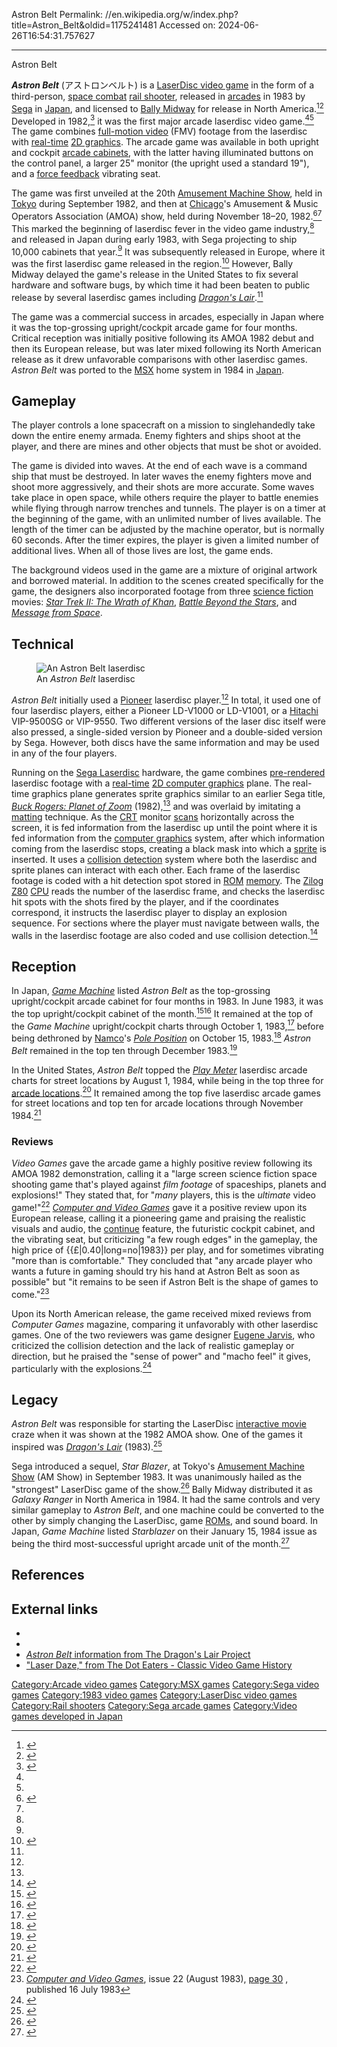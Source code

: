 Astron Belt
Permalink: //en.wikipedia.org/w/index.php?title=Astron_Belt&oldid=1175241481
Accessed on: 2024-06-26T16:54:31.757627



------
Astron Belt
{{Short description|1983 video game}}
{{more footnotes needed|date=November 2010}}
{{Infobox video game
|title = Astron Belt
|image = Astronbelt-arcadegame.jpg
|caption = Arcade flyer
|developer = [[Sega]]
|publisher = {{vgrelease|JP|[[Sega]]|EU|Taitel Electronics<ref name="CVG"/>|NA|[[Bally Midway]]}}
|designer = 
|release = {{vgrelease|JP|March 16, 1983<ref>{{cite web |title=Astron Belt (Registration Number PA0000197053) |url=https://cocatalog.loc.gov |website=[[United States Copyright Office]] |access-date=5 May 2021}}</ref>|EU|July 1983<ref name="CVG"/>|NA|October 1983<ref>{{cite book |last1=Akagi |first1=Masumi |title=アーケードTVゲームリスト国内•海外編(1971-2005) |trans-title=Arcade TV Game List: Domestic • Overseas Edition (1971-2005) |date=October 13, 2006 |publisher=Amusement News Agency |language=ja |location=Japan |isbn=978-4990251215 |pages=124–5 |url=https://archive.org/details/ArcadeGameList1971-2005/page/n125/mode/2up}}</ref>}}
|genre = [[Rail shooter]], [[Space combat game|space combat]]
|modes = [[Single-player video game|Single-player]]
|arcade system = [[Sega Laserdisc]]
|platforms = [[Arcade video game|Arcade]], [[MSX]]
}}

'''''Astron Belt''''' (アストロンベルト) is a [[LaserDisc video game]] in the form of a third-person, [[Space combat game|space combat]] [[rail shooter]], released in [[Arcade video game|arcades]] in 1983 by [[Sega]] in [[Japan]], and licensed to [[Bally Midway]] for release in North America.<ref name="AtariHQ">{{cite web|title=ASTRON BELT|publisher=Atari HQ|url=http://www.atarihq.com/coinops/laser/astbelt.html|accessdate=2011-03-25| archive-url= https://web.archive.org/web/20110320215956/http://www.atarihq.com/coinops/laser/astbelt.html| archive-date= 20 March 2011 | url-status= live}}</ref><ref name="allgame">{{cite web|url=https://www.allgame.com/game.php?id=9550|title=Astron Belt|archive-url=https://web.archive.org/web/20140101010101/https://www.allgame.com/game.php?id=9550|archive-date=2014-01-01|url-status=dead|website=[[All Media Network#AllGame|AllGame]]}}</ref> Developed in 1982,<ref>{{cite web|title=The History of Sega: From Service Games to Master Systems|author=Mark Isaacson|year=2002|url=http://www.mobygames.com/featured_article/feature,16/section,93/|accessdate=2011-03-25|archive-date=2019-11-04|archive-url=https://web.archive.org/web/20191104130540/https://www.mobygames.com/featured_article/feature,16/section,93/|url-status=dead}}</ref> it was the first major arcade laserdisc video game.<ref name="AtariHQ"/><ref name="allgame"/> The game combines [[full-motion video]] (FMV) footage from the laserdisc with [[Real-time computer graphics|real-time]] [[2D graphics]]. The arcade game was available in both upright and cockpit [[arcade cabinet]]s, with the latter having illuminated buttons on the control panel, a larger 25" monitor (the upright used a standard 19"), and a [[force feedback]] vibrating seat.

The game was first unveiled at the 20th [[Amusement Machine Show]], held in [[Tokyo]] during September 1982, and then at [[Chicago]]'s Amusement & Music Operators Association (AMOA) show, held during November 18–20, 1982.<ref name="GM211">{{cite magazine|title=Overseas Readers Column: Sega's Astron Belt Will Be Shipped Soon|magazine=[[:ja:ゲームマシン|Game Machine]]|issue=211|publisher=[[:ja:アミューズメント通信社|Amusement Press, Inc.]]|date=1 May 1983|page=30|url=https://onitama.tv/gamemachine/pdf/19830501p.pdf#page=16}}</ref><ref name="VideoGames"/> This marked the beginning of laserdisc fever in the video game industry,<ref name="AtariHQ"/> and released in Japan during early 1983, with Sega projecting to ship 10,000 cabinets that year.<ref name="GM211"/> It was subsequently released in Europe, where it was the first laserdisc game released in the region.<ref>{{cite magazine |title=Looks at Lasers: The Shape of Games to Come |magazine=[[Computer and Video Games]] |date=16 November 1983 |issue=26 (December 1983) |pages=86–7 |url=http://www.solvalou.com/subpage/arcade_reviews/183/501/astron_belt_review.html |accessdate=2018-01-05}}</ref> However, Bally Midway delayed the game's release in the United States to fix several hardware and software bugs, by which time it had been beaten to public release by several laserdisc games including ''[[Dragon's Lair (1983 video game)|Dragon's Lair]]''.<ref name="AtariHQ"/>

The game was a commercial success in arcades, especially in Japan where it was the top-grossing upright/cockpit arcade game for four months. Critical reception was initially positive following its AMOA 1982 debut and then its European release, but was later mixed following its North American release as it drew unfavorable comparisons with other laserdisc games. ''Astron Belt'' was ported to the [[MSX]] home system in 1984 in [[Japan]].

==Gameplay==
The player controls a lone spacecraft on a mission to singlehandedly take down the entire enemy armada. Enemy fighters and ships shoot at the player, and there are mines and other objects that must be shot or avoided.

The game is divided into waves. At the end of each wave is a command ship that must be destroyed. In later waves the enemy fighters move and shoot more aggressively, and their shots are more accurate. Some waves take place in open space, while others require the player to battle enemies while flying through narrow trenches and tunnels. The player is on a timer at the beginning of the game, with an unlimited number of lives available. The length of the timer can be adjusted by the machine operator, but is normally 60 seconds. After the timer expires, the player is given a limited number of additional lives. When all of those lives are lost, the game ends.

The background videos used in the game are a mixture of original artwork and borrowed material. In addition to the scenes created specifically for the game, the designers also incorporated footage from three [[science fiction]] movies: ''[[Star Trek II: The Wrath of Khan]]'', ''[[Battle Beyond the Stars]]'', and ''[[Message from Space]]''.

==Technical==
{{See also|Sega Laserdisc}}
[[File:Sega Astron Belt.jpg|thumb|An ''Astron Belt'' laserdisc]]

''Astron Belt'' initially used a [[Pioneer (company)|Pioneer]] laserdisc player.<ref name="GM211"/> In total, it used one of four laserdisc players, either a Pioneer LD-V1000 or LD-V1001, or a [[Hitachi, Ltd.|Hitachi]] VIP-9500SG or VIP-9550. Two different versions of the laser disc itself were also pressed, a single-sided version by Pioneer and a double-sided version by Sega. However, both discs have the same information and may be used in any of the four players.

Running on the [[Sega Laserdisc]] hardware, the game combines [[Pre-rendering|pre-rendered]] laserdisc footage with a [[Real-time computer graphics|real-time]] [[2D computer graphics]] plane. The real-time graphics plane generates sprite graphics similar to an earlier Sega title, ''[[Buck Rogers: Planet of Zoom]]'' (1982),<ref name="CVG"/> and was overlaid by imitating a [[Matte (filmmaking)|matting]] technique. As the [[Cathode ray tube|CRT]] monitor [[Scan line|scans]] horizontally across the screen, it is fed information from the laserdisc up until the point where it is fed information from the [[computer graphics]] system, after which information coming from the laserdisc stops, creating a black mask into which a [[Sprite (computer graphics)|sprite]] is inserted. It uses a [[collision detection]] system where both the laserdisc and sprite planes can interact with each other. Each frame of the laserdisc footage is coded with a hit detection spot stored in [[Read-only memory|ROM]] [[Computer memory|memory]]. The [[Zilog Z80]] [[Central processing unit|CPU]] reads the number of the laserdisc frame, and checks the laserdisc hit spots with the shots fired by the player, and if the coordinates correspond, it instructs the laserdisc player to display an explosion sequence. For sections where the player must navigate between walls, the walls in the laserdisc footage are also coded and use collision detection.<ref>{{cite web|url=http://www.dragons-lair-project.com/community/related/articles/allgames/pic4.gif|format=GIF|title=Photographic image of book page|website=Dragons-lair-project.com|accessdate=23 January 2018}}</ref>

== Reception ==
In Japan, ''[[:ja:ゲームマシン|Game Machine]]'' listed ''Astron Belt'' as the top-grossing upright/cockpit arcade cabinet for four months in 1983. In June 1983, it was the top upright/cockpit cabinet of the month.<ref>{{cite magazine|title=Game Machine's Best Hit Games 25 - アップライト, コックピット型TVゲーム機 (Upright/Cockpit Videos)|magazine=[[:ja:ゲームマシン|Game Machine]]|issue=213|publisher=[[:ja:アミューズメント通信社|Amusement Press, Inc.]]|date=1 June 1983|page=29|lang=ja|url=https://onitama.tv/gamemachine/pdf/19830601p.pdf#page=15}}</ref><ref>{{cite magazine|date=15 June 1983|title=Best Hit Games 25|url=https://onitama.tv/gamemachine/pdf/19830615p.pdf#page=14|magazine=Game Machine|publisher=Amusement Press, Inc.|issue=214|page=27|lang=ja}}</ref> It remained at the top of the ''Game Machine'' upright/cockpit charts through October 1, 1983,<ref>{{cite magazine|title=Best Hit Games 25|magazine=Game Machine|issue=221|publisher=Amusement Press, Inc.|date=1 October 1983|page=29|lang=ja|url=https://onitama.tv/gamemachine/pdf/19831001p.pdf#page=15}}</ref> before being dethroned by [[Namco]]'s ''[[Pole Position]]'' on October 15, 1983.<ref>{{cite magazine|title=Best Hit Games 25|magazine=Game Machine|issue=222|publisher=Amusement Press, Inc.|date=15 October 1983|page=35|lang=ja|url=https://onitama.tv/gamemachine/pdf/19831015p.pdf#page=18}}</ref> ''Astron Belt'' remained in the top ten through December 1983.<ref>{{cite magazine|title=Best Hit Games 25|magazine=Game Machine|issue=226|publisher=Amusement Press, Inc.|date=15 December 1983|page=33|lang=ja|url=https://onitama.tv/gamemachine/pdf/19831215p.pdf#page=17}}</ref>

In the United States, ''Astron Belt'' topped the ''[[Play Meter]]'' laserdisc arcade charts for street locations by August 1, 1984, while being in the top three for [[Amusement arcade|arcade locations]].<ref name="August">{{cite magazine |title=National Play Meter |magazine=[[Play Meter]] |date=August 15, 1984}}</ref> It remained among the top five laserdisc arcade games for street locations and top ten for arcade locations through November 1984.<ref name="November">{{cite magazine |title=National Play Meter |magazine=[[Play Meter]] |date=15 November 1984 |volume=10 |issue=21 |pages=28–9 |url=https://archive.org/details/play-meter-volume-10-number-21-november-15th-1984-600DPI/Play%20Meter%20-%20Volume%2010%2C%20Number%2021%20-%20November%2015th%201984%20%28Compressed%29/page/28}}</ref>

===Reviews===
''Video Games'' gave the arcade game a highly positive review following its AMOA 1982 demonstration, calling it a "large screen science fiction space shooting game that's played against ''film footage'' of spaceships, planets and explosions!" They stated that, for "''many'' players, this is the ''ultimate'' video game!"<ref name="VideoGames">{{cite magazine | magazine = Video Games| volume = 1 | publisher = Pumpkin Press | issue = 7 | page = 66 | title = Top Ten Hits | date=March 1983 | url=https://archive.org/stream/Video_Games_Volume_1_Number_06_1983-03_Pumpkin_Press_US#page/n65/mode/2up}}</ref> ''[[Computer and Video Games]]'' gave it a positive review upon its European release, calling it a pioneering game and praising the realistic visuals and audio, the [[Continue (video games)|continue]] feature, the futuristic cockpit cabinet, and the vibrating seat, but criticizing "a few rough edges" in the gameplay, the high price of {{£|0.40|long=no|1983}} per play, and for sometimes vibrating "more than is comfortable." They concluded that "any arcade player who wants a future in gaming should try his hand at Astron Belt as soon as possible" but "it remains to be seen if Astron Belt is the shape of games to come."<ref name="CVG">''[[Computer and Video Games]]'', issue 22 (August 1983), [http://www.solvalou.com/subpage/arcade_reviews/179/501/astron_belt_review.html page 30] {{Webarchive|url=https://web.archive.org/web/20150924103730/http://www.solvalou.com/subpage/arcade_reviews/179/501/astron_belt_review.html |date=2015-09-24 }}, published 16 July 1983</ref>

Upon its North American release, the game received mixed reviews from ''Computer Games'' magazine, comparing it unfavorably with other laserdisc games. One of the two reviewers was game designer [[Eugene Jarvis]], who criticized the collision detection and the lack of realistic gameplay or direction, but he praised the "sense of power" and "macho feel" it gives, particularly with the explosions.<ref>{{cite magazine |last1=Bloom |first1=Steve |title=The Lasers Have Landed! Here Comes the Videodisc Invasion |magazine=Computer Games |date=April 1984 |volume=3 |issue=1 |publisher=Carnegie Publications |location=United States |pages=16–20 |url=https://archive.org/details/Computer_Games_Vol_3_No_1_1984-04_Carnegie_Publications_US/page/n15/mode/2up}}</ref>

==Legacy==
''Astron Belt'' was responsible for starting the LaserDisc [[interactive movie]] craze when it was shown at the 1982 AMOA show. One of the games it inspired was ''[[Dragon's Lair]]'' (1983).<ref>{{cite book|url=https://books.google.com/books?id=XiM0ntMybNwC&pg=PA128 |title=The Video Game Explosion: A History from PONG to Playstation and Beyond - Mark J. P. Wolf - Google Books |isbn=9780313338687 |accessdate=2018-01-05|last1=Wolf |first1=Mark J. P. |year=2008 }}</ref>

Sega introduced a sequel, ''Star Blazer'', at Tokyo's [[Amusement Machine Show]] (AM Show) in September 1983. It was unanimously hailed as the "strongest" LaserDisc game of the show.<ref>{{cite magazine |title="Somber" JAMMA Show Hosts Five Laser Disc Games |magazine=[[Cash Box]] |date=October 15, 1983 |pages=32, 34 |url=https://worldradiohistory.com/Archive-All-Music/Cash-Box/80s/1983/CB-1983-10-15.PDF#page=45}}</ref> Bally Midway distributed it as ''Galaxy Ranger'' in North America in 1984. It had the same controls and very similar gameplay to ''Astron Belt'', and one machine could be converted to the other by simply changing the LaserDisc, game [[Read-only memory|ROMs]], and sound board.{{citation needed|date=July 2018}} In Japan, ''Game Machine'' listed ''Starblazer'' on their January 15, 1984 issue as being the third most-successful upright arcade unit of the month.<ref>{{cite magazine|title=Game Machine's Best Hit Games 25 - アップライト, コックピット型TVゲーム機 (Upright/Cockpit Videos)|magazine=[[:ja:ゲームマシン|Game Machine]]|issue=228|publisher=[[:ja:アミューズメント通信社|Amusement Press, Inc.]]|date=15 January 1984|page=31|lang=ja}}</ref>

==References==
{{Reflist}}

==External links==
*{{KLOV game|id=6951}}
*{{Coinop game|id=100009}}
* [http://www.dragons-lair-project.com/games/pages/ab.asp ''Astron Belt'' information from The Dragon's Lair Project]
* [http://thedoteaters.com/?bitstory=dragons-lair-and-the-laser-game-craze "Laser Daze," from The Dot Eaters - Classic Video Game History]

[[Category:Arcade video games]]
[[Category:MSX games]]
[[Category:Sega video games]]
[[Category:1983 video games]]
[[Category:LaserDisc video games]]
[[Category:Rail shooters]]
[[Category:Sega arcade games]]
[[Category:Video games developed in Japan]]